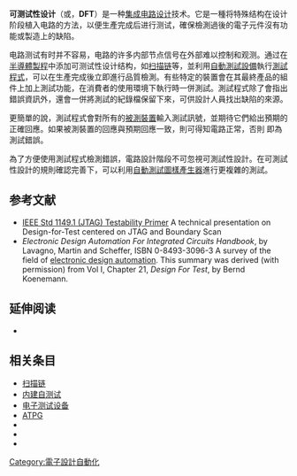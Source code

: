 {{NoteTA
|G1 = Electronics
|G2 = IT
}}

'''可测试性设计'''（'''{{lang-en|Design for testing}}'''或'''{{lang-en|Design for Testability}}'''，'''DFT'''）是一种[[集成电路设计|集成电路设计]]技术。它是一種将特殊结构在设计阶段植入电路的方法，以便生產完成后进行测试，確保檢測過後的電子元件沒有功能或製造上的缺陷。

电路测试有时并不容易，电路的许多内部节点信号在外部难以控制和观测。通过在[[半導體製程|半導體製程]]中添加可测试性设计结构，如[[扫描链|扫描链]]等，並利用[[自動測試設備|自動測試設備]]執行[[測試程式|測試程式]]，可以在生產完成後立即進行品質檢測。有些特定的裝置會在其最終產品的組件上加上測試功能，在消費者的使用環境下執行時一併測試。測試程式除了會指出錯誤資訊外，還會一併將測試的紀錄檔保留下來，可供設計人員找出缺陷的來源。

更簡單的說，測試程式會對所有的[[被測裝置|被測裝置]]輸入測試訊號，並期待它們給出預期的正確回應。如果被測裝置的回應與預期回應一致，則可得知電路正常，否則
即為測試錯誤。

為了方便使用測試程式檢測錯誤，電路設計階段不可忽視可測試性設計。在可測試性設計的規則確認完善下，可以利用[[自動測試圖樣產生器|自動測試圖樣產生器]]進行更複雜的測試。

== 参考文献 ==
* [http://focus.ti.com/lit/an/ssya002c/ssya002c.pdf IEEE Std 1149.1 (JTAG) Testability Primer] {{Wayback|url=http://focus.ti.com/lit/an/ssya002c/ssya002c.pdf |date=20110805075659 }} A technical presentation on Design-for-Test centered on JTAG and Boundary Scan
* ''Electronic Design Automation For Integrated Circuits Handbook'', by Lavagno, Martin and Scheffer, ISBN 0-8493-3096-3 A survey of the field of [[electronic_design_automation|electronic design automation]].  This summary was derived (with permission) from Vol I, Chapter 21, ''Design For Test'', by Bernd Koenemann.

== 延伸阅读 ==
* {{Cite book|author=Laung-Terng Wang, Cheng-Wen Wu and Xiaoqing Wen|title=VLSI Test Principles and Architectures: Design for Testability|publisher=Morgan Kaufmann|isbn=978-0123705976}}

== 相关条目 ==
* [[扫描链|扫描链]]
* [[内建自测试|内建自测试]]
* [[电子测试设备|电子测试设备]]
* [[ATPG|ATPG]]
* {{le|Design for X|Design for X}}
* {{le|故障分級|Fault grading}}
* {{le|Iddq測試|Iddq testing}}
{{技術小作品}}
[[Category:電子設計自動化|Category:電子設計自動化]]